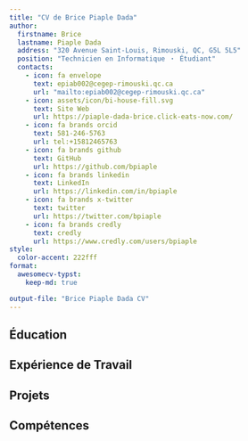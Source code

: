 ```yaml
---
title: "CV de Brice Piaple Dada"
author:
  firstname: Brice
  lastname: Piaple Dada
  address: "320 Avenue Saint-Louis, Rimouski, QC, G5L 5L5"
  position: "Technicien en Informatique ・ Étudiant"
  contacts:
    - icon: fa envelope
      text: epiab002@cegep-rimouski.qc.ca
      url: "mailto:epiab002@cegep-rimouski.qc.ca"
    - icon: assets/icon/bi-house-fill.svg
      text: Site Web
      url: https://piaple-dada-brice.click-eats-now.com/
    - icon: fa brands orcid
      text: 581-246-5763
      url: tel:+15812465763
    - icon: fa brands github
      text: GitHub
      url: https://github.com/bpiaple
    - icon: fa brands linkedin
      text: LinkedIn
      url: https://linkedin.com/in/bpiaple
    - icon: fa brands x-twitter
      text: twitter
      url: https://twitter.com/bpiaple
    - icon: fa brands credly
      text: credly
      url: https://www.credly.com/users/bpiaple
style:
  color-accent: 222fff
format:
  awesomecv-typst:
    keep-md: true

output-file: "Brice Piaple Dada CV"
---
```

 
## Éducation

```{=typst}
#resume-entry(
  title: "Techniques de l'Informatique",
  location: "Cégep de RImouski",
  date: "2023 - Présent",
  description: "Programme couvrant le développement logiciel, l'administration des réseaux, et la gestion des systèmes informatiques, avec un équilibre entre théorie approfondie et projets pratiques pour préparer efficacement aux exigences du secteur technologique.",
)
#resume-entry(
  title: "Baccalauréat en Informatique, option Génie Logiciel",
  location: "IUT, Cameroun",
  date: "2022 - 2023",
  description: "Programme axé sur la conception et le développement de logiciels, la gestion de projets informatiques et les méthodologies avancées de génie logiciel.",
)
#resume-entry(
  title: "Diplôme Universitaire de Technologie en Informatique",
  location: "IUT, Cameroun",
  date: "2020 - 2022",
  description: "Formation centrée sur les bases de l'informatique, le développement d'applications et l'administration des systèmes informatiques.",
)
```
## Expérience de Travail

```{=typst}
#resume-entry(
  title: "Développeur Logiciel",
  location: "YOCO, Cameroun",
  date: "Janvier 2022 - Juin 2023",
  description: "Développé, maintenu et optimisé des solutions logicielles performantes, en veillant à la qualité et au respect des délais projet."
)
#resume-item[
- Identifié et corrigé des bogues, réduisant de 15% le taux d'erreurs dans les logiciels déployés.
- Livré des projets dans les délais tout en respectant les standards de qualité.
- Assuré la maintenance continue et des mises à jour logicielles pour améliorer les performances système.
]

#resume-entry(
  title: "Stagiaire en Informatique",
  location: "MTN, Cameroun",
  date: "Nov 2020 - Déc 2021",
  description: "Contribué à la résolution d'incidents techniques, au développement de logiciels et à la documentation technique pour soutenir les opérations informatiques."
)
#resume-item[
- Fournit une assistance technique rapide, résolvant 95% des incidents en moins de 24 heures.
- Participé à la conception et maintenance de logiciels, respectant 100% des délais projet.
- Rédigé des documents techniques clairs pour soutenir les équipes projet.
]

#resume-entry(
  title: "Caissier et Service à la Clientèle",
  location: "Tim Hortons, Québec",
  date: "Août 2023 - Présent",
  description: "Fournir un service rapide et précis tout en assurant une expérience client exceptionnelle dans un environnement dynamique."
)
#resume-item[
- Optimisé les processus de commande, réduisant le temps d'attente client de 10%.
- Maintenu une caisse équilibrée et géré des transactions avec 100% d’exactitude.
- Assuré une expérience client positive, favorisant une satisfaction client élevée.
]
```
## Projets

```{=typst}
#resume-entry(
  title: "Application de reconnaissance faciale",
  description: "Application de reconnaissance faciale utilisant des réseaux de neurones convolutifs pour identifier les visages en temps réel."
)
#resume-entry(
  title: "Site Web Portfolio",
  description: "Site web dynamique pour une entreprise de restauration, avec un design moderne et des fonctionnalités interactives."
)
#resume-entry(
  title: "Site Web Personnel",
  description: "Site web statique présentant mon CV, mes projets et mes compétences, avec un design épuré et une navigation intuitive."
)
```
<!-- ## Récompenses

```{=typst}
#resume-entry(
  title: "Bourse d'Excellence du Gouvernement du Québec",
  location: "Cégep de Rimouski",
  date: "2023 - 2026",
  description: "Bourse d'études pour les étudiants, basée sur le mérite académique et les réalisations professionnelles."
)
``` -->
## Compétences

```{=typst}
#resume-entry(
  title: "Langues",
  description: "Fraçais (Natif), English (Intermédiaire)"
)
#resume-entry(
  title: "Languages de Programmation",
  description: "Python, C++, HTML/CSS, PowerShell"
)
#resume-entry(
  title: "Administration Réseaux",
  description: "Windows Server, Linux, Active Directory, DHCP"
)
#resume-entry(
  title: "Frameworks",
  description: "Frameworks de développement d'IA et outils de développement web : "
)
#resume-item[
- TensorFlow
- Keras
- PyTorch
- WordPress
]
```
